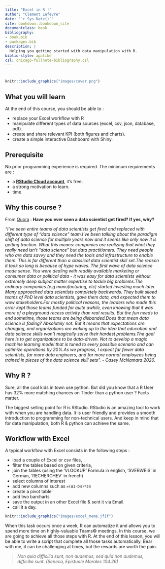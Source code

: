 ```yaml
--- 
title: "Excel in R !"
author: "Clement Lefevre"
date: "`r Sys.Date()`"
site: bookdown::bookdown_site
documentclass: book
bibliography:
- book.bib
- packages.bib
description: |
  Helping you getting started with data manipulation with R.
biblio-style: apalike
csl: chicago-fullnote-bibliography.csl
---
```



#   {-}


```r
knitr::include_graphics("images/cover.png")
```




## What you will learn  {-}

At the end of this course, you should be able to :

- replace your Excel workflow with R
- manipulate different types of data sources (excel, csv, json, database, pdf).
- create and share relevant KPI (both figures and charts).
- create a simple interactive Dashboard with Shiny.



## Prerequisite   {-}

No prior programming experience is required. The minimum requirements are :

- a [**RStudio Cloud account**](https://rstudio.cloud/), it's free.
- a strong motivation to learn.
- time.


## Why this course ?  {-}

From [Quora](https://qr.ae/pGDngn) : **Have you ever seen a data scientist get fired? If yes, why?**

*"I’ve seen entire teams of data scientists get fired and replaced with different type of “data science” team.I’ve been talking about the paradigm shift of data science for multiple years now and it seems like only now it is getting traction. What this means: companies are realizing that what they really need isn’t “data science” but data practitioners. They need people who are data savvy and they need    the tools and infrastructure to enable them. This is far different than a classical data scientist skill set.The reason it took so long is because of hype waves. The first wave of data science made sense. You were dealing with readily available marketing or consumer data or political data - it was easy for data scientists without extremely deep subject matter expertise to tackle big problems.The ordinary companies (e.g manufacturing, etc) started investing much later. Many approached data scientists completely backwards. They built siloed teams of PhD level data scientists, gave them data, and expected them to wow stakeholders.For mostly political reasons, the leaders who made this error kept those teams funded for quite awhile, even knowing that it was more of a playground recess activity than real results. But the fun needs to end sometime, those teams are being disbanded.Does that mean data science is fading? Absolutely not. But it means that expectations are changing, and organizations are waking up to the idea that education and data science skills won’t magically solve their hardest problems.The goal here is to get organizations to be data-driven. Not to develop a magic machine learning model that is tuned to every possible scenario and can optimize operations by 20%.As we progress, I expect far fewer data scientists, far more data engineers, and far more normal employees being trained in pieces of the data science skill sets". - Casey McNamara  2020.*


## Why R ?  {-}
Sure, all the cool kids in town use python. But did you know that a R User has 32% more matching chances on Tinder than a python user ? Facts matter.

The biggest selling point for R is RStudio. RStudio is an amazing tool to work with when you are handling data. It is user friendly and provides a smooth introduction to programming for non-technical users. And keep in mind that for data manipulation, both R & python can achieve the same.


## Workflow with Excel  {-}
A typical workflow with Excel consists in the following steps :

- load a couple of Excel or csv files,
- filter the tables based on given criteria,
- join the tables (using the  'VLOOKUP' Formula in english, 'SVERWEIS' in German, 'RECHERCHEV' in french)
- select columns of interest
- add new columns such as `=(A1-D4)*24`
- create a pivot table
- add two barcharts
- save the output in an other Excel file & sent it via Email.
- call it a day.    

```r
knitr::include_graphics("images/excel_meme.jfif")
```



When this task occurs once a week, R can automatize it and allows you to spend more time on highly-valuable Teams© meetings.
In this course, we are going to achieve all those steps with R.
At the end of this lesson, you will be able to write a script that complete all those tasks automatically.
Bear with me, it can be challenging at times, but the rewards are worth the pain.

>*Non quia difficilia sunt, non audemus; sed quid non audemus, difficilia sunt.*
>*(Seneca, Epistuale Morales 104.26)*


